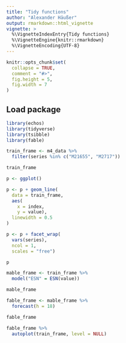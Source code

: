 ```yaml
---
title: "Tidy functions"
author: "Alexander Häußer"
output: rmarkdown::html_vignette
vignette: >
  %\VignetteIndexEntry{Tidy functions}
  %\VignetteEngine{knitr::rmarkdown}
  %\VignetteEncoding{UTF-8}
---
```


```r
knitr::opts_chunk$set(
  collapse = TRUE,
  comment = "#>",
  fig.height = 5,
  fig.width = 7
)
```

## Load package

```r
library(echos)
library(tidyverse)
library(tsibble)
library(fable)
```


```r

train_frame <- m4_data %>%
  filter(series %in% c("M21655", "M2717"))

train_frame

p <- ggplot()

p <- p + geom_line(
  data = train_frame,
  aes(
    x = index,
    y = value),
  linewidth = 0.5
)

p <- p + facet_wrap(
  vars(series),
  ncol = 1,
  scales = "free")

p

```



```r
mable_frame <- train_frame %>%
  model("ESN" = ESN(value))

mable_frame

```


```r
fable_frame <- mable_frame %>%
  forecast(h = 18)

fable_frame

fable_frame %>%
  autoplot(train_frame, level = NULL)

```




